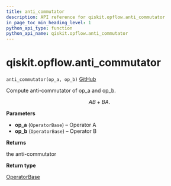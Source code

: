 ```yaml
---
title: anti_commutator
description: API reference for qiskit.opflow.anti_commutator
in_page_toc_min_heading_level: 1
python_api_type: function
python_api_name: qiskit.opflow.anti_commutator
---
```


# qiskit.opflow\.anti\_commutator

<span id="qiskit.opflow.anti_commutator" />

`anti_commutator(op_a, op_b)` [GitHub](https://github.com/qiskit/qiskit/tree/stable/0.20/qiskit/opflow/utils.py "view source code")

Compute anti-commutator of op\_a and op\_b.

$$
AB + BA.
$$

**Parameters**

*   **op\_a** (`OperatorBase`) – Operator A
*   **op\_b** (`OperatorBase`) – Operator B

**Returns**

the anti-commutator

**Return type**

[OperatorBase](qiskit.opflow.OperatorBase "qiskit.opflow.OperatorBase")


